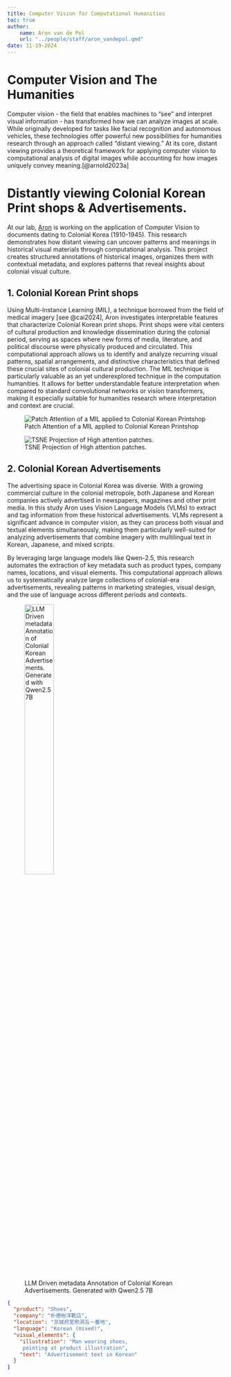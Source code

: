 ```yaml
---
title: Computer Vision for Computational Humanities
toc: true
author: 
    name: Aron van de Pol
    url: "../people/staff/aron_vandepol.qmd"
date: 11-19-2024
---
```


# Computer Vision and The Humanities

Computer vision - the field that enables machines to "see" and interpret visual information - has transformed how we can analyze images at scale. While originally developed for tasks like facial recognition and autonomous vehicles, these technologies offer powerful new possibilities for humanities research through an approach called "distant viewing." At its core, distant viewing provides a theoretical framework for applying computer vision to computational analysis of digital images while accounting for how images uniquely convey meaning.[@arnold2023a]

# Distantly viewing Colonial Korean Print shops & Advertisements.

At our lab, [Aron](../people/staff/aron_vandepol.qmd) is working on the application of Computer Vision to documents dating to Colonial Korea (1910-1945). This research demonstrates how distant viewing can uncover patterns and meanings in historical visual materials through computational analysis. This project creates structured annotations of historical images, organizes them with contextual metadata, and explores patterns that reveal insights about colonial visual culture.

## 1. Colonial Korean Print shops

Using Multi-Instance Learning (MIL), a technique borrowed from the field of medical imagery [see @cai2024], Aron investigates interpretable features that characterize Colonial Korean print shops. Print shops were vital centers of cultural production and knowledge dissemination during the colonial period, serving as spaces where new forms of media, literature, and political discourse were physically produced and circulated. This computational approach allows us to identify and analyze recurring visual patterns, spatial arrangements, and distinctive characteristics that defined these crucial sites of colonial cultural production. The MIL technique is particularly valuable as an yet underexplored technique in the computation humanities. It allows for better understandable feature interpretation when compared to standard convolutional networks or vision transformers, making it especially suitable for humanities research where interpretation and context are crucial.

::: {layout-ncol=2}

![Patch Attention of a MIL applied to Colonial Korean Printshop](../img/patchatt.jpeg){#fig-patchatt .lightbox}


![TSNE Projection of High attention patches.](../img/proj.jpeg){#fig-patchatt .lightbox}
:::

## 2. Colonial Korean Advertisements

The advertising space in Colonial Korea was diverse. With a growing commercial culture in the colonial metropole, both Japanese and Korean companies actively advertised in newspapers, magazines and other print media. In this study Aron uses Vision Language Models (VLMs) to extract and tag information from these historical advertisements. VLMs represent a significant advance in computer vision, as they can process both visual and textual elements simultaneously, making them particularly well-suited for analyzing advertisements that combine imagery with multilingual text in Korean, Japanese, and mixed scripts.

By leveraging large language models like Qwen-2.5, this research automates the extraction of key metadata such as product types, company names, locations, and visual elements. This computational approach allows us to systematically analyze large collections of colonial-era advertisements, revealing patterns in marketing strategies, visual design, and the use of language across different periods and contexts.

::: {layout-ncol=2}

![LLM Driven metadata Annotation of Colonial Korean Advertisements. Generated with Qwen2.5 7B](../img/ad.jpeg){width=40%}

```json
{
  "product": "Shoes",
  "company": "朴德裕洋靴店",
  "location": "京城府宽𤏩洞五一番地",
  "language": "Korean (mixed)",
  "visual_elements": {
    "illustration": "Man wearing shoes, 
     pointing at product illustration",
    "text": "Advertisement text in Korean"
  }
}

```
:::

